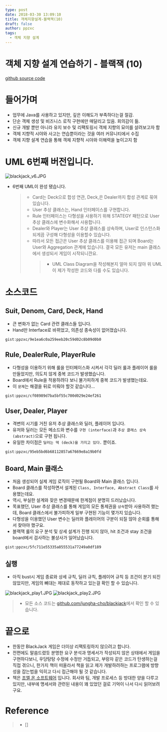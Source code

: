 ```yaml
---
type: post
date: 2018-03-30 13:09:10
title: 객체지향설계-블랙잭(10)
draft: false
author: ppzxc
tags:
  - 객체 지향 설계
---
```


# 객체 지향 설계 연습하기 - 블랙잭 (10)

[github source code](https://github.com/JungHa-Cho/BlackJack)

# 들어가며

- 업무에 Java를 사용하고 있지만, 깊은 이해도가 부족하다는걸 절감.
- 단순 객체 생성 및 비즈니스 로직 구현에만 매달리고 있음. 회의감이 듦.
- 신규 개발 뿐만 아니라 유지 보수 및 리팩토링시 객체 지향의 묘미를 살려보고자 함
- 객체 지향적 시야와 사고는 연습뿐이라는 것을 여러 커뮤니티에서 수집
- 객체 지향 설계 연습을 통해 객체 지향적 시야와 이해력을 높이고지 함

# UML 6번째 버전입니다.

![blackjack_v6.JPG](../images/blackjack_v6.JPG)

- 6번째 UML이 완성 됐습니다.
  > - Card는 Deck으로 합성 연관, Deck,은 Dealer까지 합성 관계로 묶여 있습니다.
  > - User 추상 클래스는, Hand 인터페이스를 구현합니다.
  > - Rule 인터페이스는 다형성을 사용하기 위해 STATEGY 패턴으로 User 추상 클래스에 변수화해서 사용합니다.
  > - Dealer와 Player는 User 추상 클래스를 상속하며, User로 인스턴스화 되게끔 구성해 다형성을 이용할수 있습니다.
  > - 따라서 모든 접근은 User 추상 클래스를 이용해 접근 되며 Board는 User와 Aggregation 관계에 있습니다. 결국 모든 유저는 main 클래스에서 생성되서 게임이 시작되니깐요.
  >   > - UML Class Diagram을 작성해본지 얼마 되지 않아 위 UML이 제가 작성한 코드와 다를 수도 있습니다.

# 소스코드

## Suit, Denom, Card, Deck, Hand

- 큰 변화가 없는 Card 관련 클래스들 입니다.
- Hand만 Interface로 바뀌었고, 의존성 종속성이 없어졌습니다.

`gist:ppzxc/9e1ea6c0a259eeb20c59d02c8b09d0b0`

## Rule, DealerRule, PlayerRule

- 다형성을 이용하기 위해 룰을 인터페이스화 시켜서 각각 딜러 룰과 플레이어 룰을 만들었지만, 의도치 않게 중복 코드가 발생했습니다.
- Board에서 Rule을 적용하려다 보니 불가피하게 중복 코드가 발생했는데요.
- 이 `문제`는 해결을 뒤로 미뤄야 할것 같습니다...

`gist:ppzxc/cf08989d7ba5bf55c700d029e24ef261`

## User, Dealer, Player

- 격변의 시기를 거친 유저 추상 클래스와 딜러, 플레이어 입니다.
- 유저와 딜러는 모든 메소드와 변수를 `구현 (interface)`과 `추상 클래스 상속 (abstract)`으로 구현 됩니다.
- 유일한 차이점은 `딜러는 덱 (deck)을 가지고 있다.` 뿐이죠.

`gist:ppzxc/95eb5bd6b68112857a67669e8a19b0fd`

## Board, Main 클래스

- 처음 생성되어 실제 게임 로직이 구현될 Board와 Main 클래스 입니다.
- Board 클래스를 작성하면서 설계된 `Class, Interface, Abstract Class`를 사용했는데요.
- 역시, 부실한 설계와 잦은 변경때문에 한계점이 분명히 드러났습니다.
- 목표했던, User 추상 클래스를 통해 게임의 모든 통제권을 `상속`받아 사용하려 했는데, Board 클래스에서 불가피하게 일부 구현된 기능이 몇가지 있습니다.
- 다형성을 이용했던 User 변수는 딜러와 플레이어의 구분이 되질 않아 순회를 통해서 찾아야 했구요.
- 블랙잭 룰의 요구 분석 및 상세 설계가 진행 되지 않아, hit 조건과 stay 조건을 board에서 검사하는 불상사가 일어났습니다.

`gist:ppzxc/5fc711e55335a855531a77249a0df189`

## 실행

- 아직 bust시 게임 종료와 상세 규칙, 딜러 규칙, 플레이어 규칙 등 조건이 분기 되진 않았지만, 게임의 뼈대는 제대로 동작하고 있는걸 확인 할 수 있습니다.

![blackjack_play1.JPG](../images/blackjack_play1.JPG)
![blackjack_play2.JPG](../images/blackjack_play2.JPG)

> - 모든 소스 코드는 [github.com/jungha-cho/blackjack](https://github.com/JungHa-Cho/BlackJack)에서 확인 할 수 있습니다.

# 끝으로

- 한동안 BlackJack 게임은 더이상 리팩토링하지 않으려고 합니다.
- 전편에도 말씀드렸듯 분명한 요구 분석과 명세서가 작성되지 않은 상태에서 게임을 구현하다보니, 우당탕탕 수정에 수정만 거듭되고, 부랑자 같은 코드가 탄생하는걸 직접 겪으니, 한가지 책이 떠올라서 책을 읽고 제가 개발하려하는 프로그램에 방향성을 잡는법을 익히고 다시 접근해야 될 것 같습니다.
- 책은 [조엘 온 소프트웨어](http://korean.joelonsoftware.com/) 입니다. 회사와 팀, 개발 프로세스 등 방대한 양을 다루고 있지만, 내부에 명세서와 관련된 내용이 꽤 있었던 걸로 기억이 나서 다시 읽어보려구요.

# Reference

> - []
